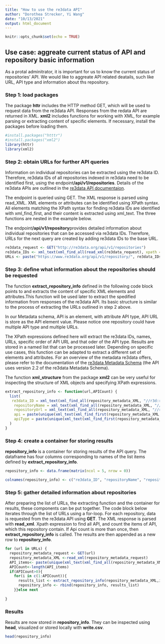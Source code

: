 ```yaml
---
title: "How to use the re3data API"
author: "Dorothea Strecker, Yi Wang"
date: "10/13/2021"
output: html_document
---
```


```r
knitr::opts_chunk$set(echo = TRUE)
```
## Use case: aggreate current status of API and repository basic information

As a protal adminitrator, it is important for us to know the current status of repositories' API. We would like to aggreate API related deatails, such like URL, API type and information about ths repository.

### Step 1: load packages

The package **httr** includes the HTTP method GET, which will be used to request data from the re3data API. Responses from the redata API are returned in XML. **xml2** includes functions for working with XML, for example parsing or extracting content of specific elements. If necessary, install the packages before loading them.

```r
#install.packages("htttr")
#install.packages("xml2")
library(httr)
library(xml2)

```


### Step 2: obtain URLs for further API queries

Information on individual repositories can be extracted using the re3data ID. Therefore, re3data IDs of all repositories indexed in re3data need to be identified first, using the endpoint**/api/v1/repositories**. Details of the re3data APIs are outlined in the [re3data API documentaion](https://www.re3data.org/api/doc).

The endpoint is queried using GET. The XML response is parsed using read_XML. XML elements or attributes can be identified using XPath syntax. All elements matching the XPath syntax for finding re3data IDs are identified with xml_find_first, and their content is extracted using xml_text. The three functions are nested in the example below.

The endpoint**/api/v1/repository**provides detailed information about individual repositories that can be accessed via re3data IDs. Therefore, URLs for the next query are created by adding re3data IDs to the base URL.

```r
re3data_request <- GET("http://re3data.org/api/v1/repositories")
re3data_IDs <- xml_text(xml_find_all(read_xml(re3data_request), xpath = "//id"))
URLs <- paste("https://www.re3data.org/api/v1/repository/", re3data_IDs, sep = "")

```

### Step 3: define what information about the repositories should be requested

The function **extract_repository_info** defined in the following code block points to and extracts the content of specific XML elements and attributes.This function will be used later to extract the spedified information from responses of the re3data API. Its basic structure is similar to the process of extracting the URLs outlined in step 2 above.  

In our Metadata schema, API is an element, with attribute API type, API URL is store as the API element value. Please notice one repository could have multiple API type and multiple URLs. 

The XPath expressions defined here will extract the re3data IDs, names, URLs, specific order of API URL and that oder of the API type. Results are stored in a named list that can be processed later.
Depending on specific use cases, this function can be adapted to extract a different set of elements and attributes. For an overview of the metadata re3data offers, please refer to the documentation of the [re3data Metadata Schema](https://doi.org/10.2312/re3.006) (the API uses version 2.2 of the re3data Metadata Schema).  

The function **xml_structure** from the package **xml2** can be very useful for inspecting the structure of XML objects and specifying XPath expressions.  


```r
extract_repository_info <- function(url,APICount) {
  list(
   re3data_ID = xml_text(xml_find_all(repository_metadata_XML, "//r3d:re3data.orgIdentifier")),
    repositoryName = xml_text(xml_find_all(repository_metadata_XML, "//r3d:repositoryName")),
    repositoryUrl = xml_text(xml_find_all(repository_metadata_XML, "//r3d:repositoryURL")),
    api = paste(unique(xml_text(xml_find_first(repository_metadata_XML,paste0("//r3d:api","[",as.character(APICount),"]"))))),
    apiType = paste(unique(xml_text(xml_find_first(repository_metadata_XML,paste0("//r3d:api","[",as.character(APICount),"]","/@apiType")))))
  )
}
```


### Step 4: create a container for storing results

**repository_info** is a container for storing results of the API query. The dataframe has four columns corresponding to names of the list items defined by **extract_repository_info**.

```r

repository_info <- data.frame(matrix(ncol = 5, nrow = 0))

colnames(repository_info) <- c("re3data_ID", "repositoryName", "repositoryUrl","api","apiType")

```

### Step 5: gather detailed information about repositories

After preparing the list of URLs, the extracting function and the container for results, these components can be put together. The code block below iterates through the list of URLs using a for-loop. For each repository, data is requested from the re3data API using **GET**. The XML response is parsed with **read_xml**. Xpath expression to find all API, and count the items of API, which this repository contain. If Api count is more than once, then **extract_repository_info** is called. The results are then appended as a new row to **repository_info**.


```r
for (url in URLs) {
  repository_metadata_request <- GET(url)
  repository_metadata_XML <-read_xml(repository_metadata_request) 
  API_items<- paste(unique(xml_text(xml_find_all(repository_metadata_XML, "//r3d:api"))))
  APICount<-length(API_items)
  if(APICount>0){
    for(i in c(1:APICount)){
      results_list <- extract_repository_info(repository_metadata_XML,i)
      repository_info <- rbind(repository_info, results_list)    
    }}else next
  
}

```

### Results

Results are now stored in **repository_info**. They can be inspected using **head**, visualized or stored locally with **write.csv**.

```r
head(repository_info)

```

